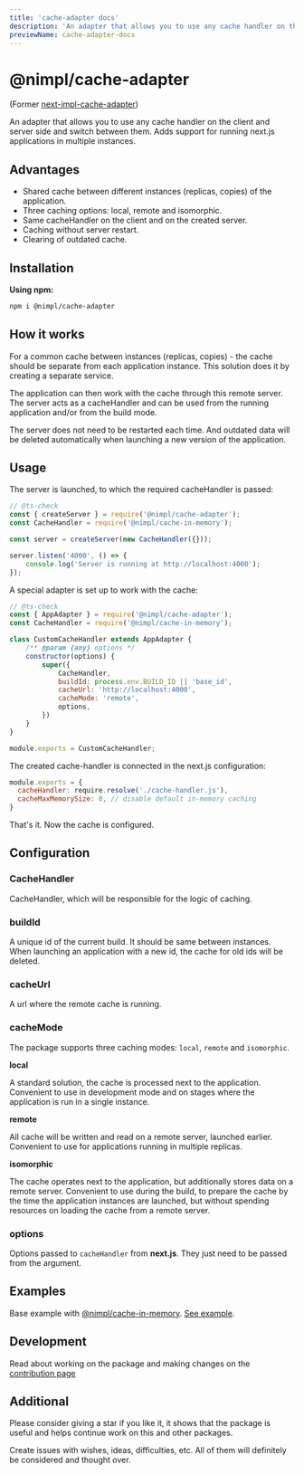 ```yaml
---
title: 'cache-adapter docs'
description: 'An adapter that allows you to use any cache handler on the client and server side and switch between them. Adds support for running next.js applications in multiple instances'
previewName: cache-adapter-docs
---
```


# @nimpl/cache-adapter

<PackageLinks npmName="@nimpl/cache-adapter" githubName="nimpl-cache" />

(Former [next-impl-cache-adapter](https://www.npmjs.com/package/next-impl-cache-adapter))

An adapter that allows you to use any cache handler on the client and server side and switch between them. Adds support for running next.js applications in multiple instances.

## Advantages

* Shared cache between different instances (replicas, copies) of the application.
* Three caching options: local, remote and isomorphic.
* Same cacheHandler on the client and on the created server.
* Caching without server restart.
* Clearing of outdated cache.

## Installation

**Using npm:**
```sh npm2yarn copy
npm i @nimpl/cache-adapter
```

## How it works

For a common cache between instances (replicas, copies) - the cache should be separate from each application instance. This solution does it by creating a separate service.

The application can then work with the cache through this remote server. The server acts as a cacheHandler and can be used from the running application and/or from the build mode.

The server does not need to be restarted each time. And outdated data will be deleted automatically when launching a new version of the application.

## Usage

The server is launched, to which the required cacheHandler is passed:

```js
// @ts-check
const { createServer } = require('@nimpl/cache-adapter');
const CacheHandler = require('@nimpl/cache-in-memory');

const server = createServer(new CacheHandler({}));

server.listen('4000', () => {
    console.log('Server is running at http://localhost:4000');
});
```

A special adapter is set up to work with the cache:

```js filename="cache-handler.js"
// @ts-check
const { AppAdapter } = require('@nimpl/cache-adapter');
const CacheHandler = require('@nimpl/cache-in-memory');

class CustomCacheHandler extends AppAdapter {
    /** @param {any} options */
    constructor(options) {
        super({
            CacheHandler,
            buildId: process.env.BUILD_ID || 'base_id',
            cacheUrl: 'http://localhost:4000',
            cacheMode: 'remote',
            options,
        })
    }
}

module.exports = CustomCacheHandler;
```

The created cache-handler is connected in the next.js configuration:

```js filename="next.config.js"
module.exports = {
  cacheHandler: require.resolve('./cache-handler.js'),
  cacheMaxMemorySize: 0, // disable default in-memory caching
}
```

That's it. Now the cache is configured.

## Configuration

### CacheHandler

CacheHandler, which will be responsible for the logic of caching.

### buildId

A unique id of the current build. It should be same between instances. When launching an application with a new id, the cache for old ids will be deleted.

### cacheUrl

A url where the remote cache is running.

### cacheMode

The package supports three caching modes: `local`, `remote` and `isomorphic`.

**local**

A standard solution, the cache is processed next to the application. Convenient to use in development mode and on stages where the application is run in a single instance.

**remote**

All cache will be written and read on a remote server, launched earlier. Convenient to use for applications running in multiple replicas.

**isomorphic**

The cache operates next to the application, but additionally stores data on a remote server. Convenient to use during the build, to prepare the cache by the time the application instances are launched, but without spending resources on loading the cache from a remote server.

### options

Options passed to `cacheHandler` from **next.js**. They just need to be passed from the argument.

## Examples

Base example with [@nimpl/cache-in-memory](https://nimpl.tech/cache-in-memory). [See example](https://github.com/vordgi/nimpl-cache/tree/main/example).

## Development

Read about working on the package and making changes on the [contribution page](/contribution)

## Additional

Please consider giving a star if you like it, it shows that the package is useful and helps continue work on this and other packages.

Create issues with wishes, ideas, difficulties, etc. All of them will definitely be considered and thought over.
